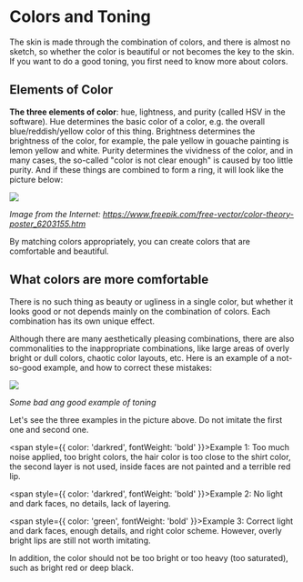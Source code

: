 # Colors and Toning

The skin is made through the combination of colors, and there is almost no sketch, so whether the color is beautiful or not becomes the key to the skin. If you want to do a good toning, you first need to know more about colors.

## Elements of Color

**The three elements of color**: hue, lightness, and purity (called HSV in the software). Hue determines the basic color of a color, e.g. the overall blue/reddish/yellow color of this thing. Brightness determines the brightness of the color, for example, the pale yellow in gouache painting is lemon yellow and white. Purity determines the vividness of the color, and in many cases, the so-called "color is not clear enough" is caused by too little purity. And if these things are combined to form a ring, it will look like the picture below:

![](elements-of-colors.svg)

*Image from the Internet: https://www.freepik.com/free-vector/color-theory-poster_6203155.htm*

By matching colors appropriately, you can create colors that are comfortable and beautiful.

## What colors are more comfortable

There is no such thing as beauty or ugliness in a single color, but whether it looks good or not depends mainly on the combination of colors. Each combination has its own unique effect.

Although there are many aesthetically pleasing combinations, there are also commonalities to the inappropriate combinations, like large areas of overly bright or dull colors, chaotic color layouts, etc. Here is an example of a not-so-good example, and how to correct these mistakes:

![](good-and-bad-examples-of-toning.png)

*Some bad ang good example of toning*

Let's see the three examples in the picture above. Do not imitate the first one and second one.

<span style={{ color: 'darkred', fontWeight: 'bold' }}>Example 1:</span>
 Too much noise applied, too bright colors, the hair color is too close to the shirt color, the second layer is not used, inside faces are not painted and a terrible red lip.


<span style={{ color: 'darkred', fontWeight: 'bold' }}>Example 2:</span> No light and dark faces, no details, lack of layering.


<span style={{ color: 'green', fontWeight: 'bold' }}>Example 3:</span> Correct light and dark faces, enough details, and right color scheme. However, overly bright lips are still not worth imitating.

In addition, the color should not be too bright or too heavy (too saturated), such as bright red or deep black.
